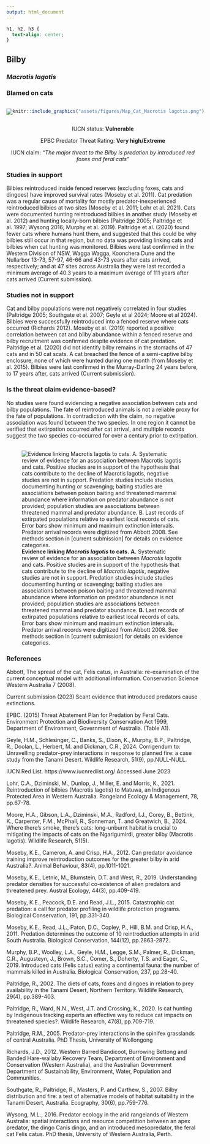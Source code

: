 ```yaml
---
output: html_document
---
```

```css
h1, h2, h3 {
  text-align: center;
}
```

## **Bilby**
### *Macrotis lagotis*
### Blamed on cats

:::: {style="display: flex;"}

[![](assets/photos/Macrotis lagotis.png)](https://www.inaturalist.org/photos/30690836?size=original)

::: {}

:::

::: {}
  ```r
  knitr::include_graphics("assets/figures/Map_Cat_Macrotis lagotis.png")
  ```
:::

::::
<center>
IUCN status: **Vulnerable**

EPBC Predator Threat Rating: **Very high/Extreme**

IUCN claim: *"The major threat to the Bilby is predation by introduced red foxes and feral cats"*

</center>

### Studies in support

Bilbies reintroduced inside fenced reserves (excluding foxes, cats and dingoes) have improved survival rates (Moseby et al. 2011). Cat predation was a regular cause of mortality for mostly predator-inexperienced reintroduced bilbies at two sites (Moseby et al. 2011; Lohr et al. 2021). Cats were documented hunting reintroduced bilbies in another study (Moseby et al. 2012) and hunting locally-born bilbies (Paltridge 2005; Paltridge et al. 1997; Wysong 2016; Murphy et al. 2019). Paltridge et al. (2020) found fewer cats where humans hunt them, and suggested that this could be why bilbies still occur in that region, but no data was providing linking cats and bilbies when cat hunting was monitored. Bilbies were last confirmed in the Western Division of NSW, Wagga Wagga, Koonchera Dune and the Nullarbor 13-73, 57-97, 46-66 and 43-73 years after cats arrived, respectively; and at 47 sites across Australia they were last recorded a minimum average of 40.3 years to a maximum average of 111 years after cats arrived (Current submission).

### Studies not in support

Cat and bilby populations were not negatively correlated in four studies (Paltridge 2005; Southgate et al. 2007; Geyle et al 2024; Moore et al 2024). Bilbies were successfully reintroduced into a fenced reserve where cats occurred (Richards 2012). Moseby et al. (2019) reported a positive correlation between cat and bilby abundance within a fenced reserve and bilby recruitment was confirmed despite evidence of cat predation. Paltridge et al. (2020) did not identify bilby remains in the stomachs of 47 cats and in 50 cat scats. A cat breached the fence of a semi-captive bilby enclosure, none of which were hunted during one month (from Moseby et al. 2015). Bilbies were last confirmed in the Murray-Darling 24 years before, to 17 years after, cats arrived (Current submission).

### Is the threat claim evidence-based?

No studies were found evidencing a negative association between  cats and bilby populations. The fate of reintroduced animals is not a reliable proxy for the fate of populations. In contradiction with the claim, no negative association was found between the two species. In one region it cannot be verified that extirpation occurred after cat arrival, and multiple records suggest the two species co-occurred for over a century prior to extirpation.
<br>
<br>

![**Evidence linking *Macrotis lagotis* to cats.** **A.** Systematic review of evidence for an association between *Macrotis lagotis* and cats. Positive studies are in support of the hypothesis that cats contribute to the decline of *Macrotis lagotis*, negative studies are not in support. Predation studies include studies documenting hunting or scavenging; baiting studies are associations between poison baiting and threatened mammal abundance where information on predator abundance is not provided; population studies are associations between threatened mammal and predator abundance. **B.** Last records of extirpated populations relative to earliest local records of cats. Error bars show minimum and maximum extinction intervals. Predator arrival records were digitized from Abbott 2008. See methods section in [current submission] for details on evidence categories.](assets/figures/Main_Evidence_Cat_Macrotis lagotis.png)

### References

Abbott, The spread of the cat, Felis catus, in Australia: re-examination of the current conceptual model with additional information. Conservation Science Western Australia 7 (2008).

Current submission (2023) Scant evidence that introduced predators cause extinctions.

EPBC. (2015) Threat Abatement Plan for Predation by Feral Cats. Environment Protection and Biodiversity Conservation Act 1999, Department of Environment, Government of Australia. (Table A1).

Geyle, H.M., Schlesinger, C., Banks, S., Dixon, K., Murphy, B.P., Paltridge, R., Doolan, L., Herbert, M. and Dickman, C.R., 2024. Corrigendum to: Unravelling predator–prey interactions in response to planned fire: a case study from the Tanami Desert. Wildlife Research, 51(9), pp.NULL-NULL.

IUCN Red List. https://www.iucnredlist.org/ Accessed June 2023

Lohr, C.A., Dziminski, M., Dunlop, J., Miller, E. and Morris, K., 2021. Reintroduction of bilbies (Macrotis lagotis) to Matuwa, an Indigenous Protected Area in Western Australia. Rangeland Ecology & Management, 78, pp.67-78.

Moore, H.A., Gibson, L.A., Dziminski, M.A., Radford, I.J., Corey, B., Bettink, K., Carpenter, F.M., McPhail, R., Sonneman, T. and Greatwich, B., 2024. Where there’s smoke, there’s cats: long-unburnt habitat is crucial to mitigating the impacts of cats on the Ngarlgumirdi, greater bilby (Macrotis lagotis). Wildlife Research, 51(5).

Moseby, K.E., Cameron, A. and Crisp, H.A., 2012. Can predator avoidance training improve reintroduction outcomes for the greater bilby in arid Australia?. Animal Behaviour, 83(4), pp.1011-1021.

Moseby, K.E., Letnic, M., Blumstein, D.T. and West, R., 2019. Understanding predator densities for successful co‐existence of alien predators and threatened prey. Austral Ecology, 44(3), pp.409-419.

Moseby, K.E., Peacock, D.E. and Read, J.L., 2015. Catastrophic cat predation: a call for predator profiling in wildlife protection programs. Biological Conservation, 191, pp.331-340.

Moseby, K.E., Read, J.L., Paton, D.C., Copley, P., Hill, B.M. and Crisp, H.A., 2011. Predation determines the outcome of 10 reintroduction attempts in arid South Australia. Biological Conservation, 144(12), pp.2863-2872.

Murphy, B.P., Woolley, L.A., Geyle, H.M., Legge, S.M., Palmer, R., Dickman, C.R., Augusteyn, J., Brown, S.C., Comer, S., Doherty, T.S. and Eager, C., 2019. Introduced cats (Felis catus) eating a continental fauna: the number of mammals killed in Australia. Biological Conservation, 237, pp.28-40.

Paltridge, R., 2002. The diets of cats, foxes and dingoes in relation to prey availability in the Tanami Desert, Northern Territory. Wildlife Research, 29(4), pp.389-403.

Paltridge, R., Ward, N.N., West, J.T. and Crossing, K., 2020. Is cat hunting by Indigenous tracking experts an effective way to reduce cat impacts on threatened species?. Wildlife Research, 47(8), pp.709-719.

Paltridge, R.M., 2005. Predator-prey interactions in the spinifex grasslands of central Australia. PhD Thesis, University of Wollongong

Richards, J.D., 2012. Western Barred Bandicoot, Burrowing Bettong and Banded Hare-wallaby Recovery Team, Department of Environment and Conservation (Western Australia), and the Australian Government Department of Sustainability, Environment, Water, Population and Communities.

Southgate, R., Paltridge, R., Masters, P. and Carthew, S., 2007. Bilby distribution and fire: a test of alternative models of habitat suitability in the Tanami Desert, Australia. Ecography, 30(6), pp.759-776.

Wysong, M.L., 2016. Predator ecology in the arid rangelands of Western Australia: spatial interactions and resource competition between an apex predator, the dingo Canis dingo, and an introduced mesopredator, the feral cat Felis catus. PhD thesis, University of Western Australia, Perth.

